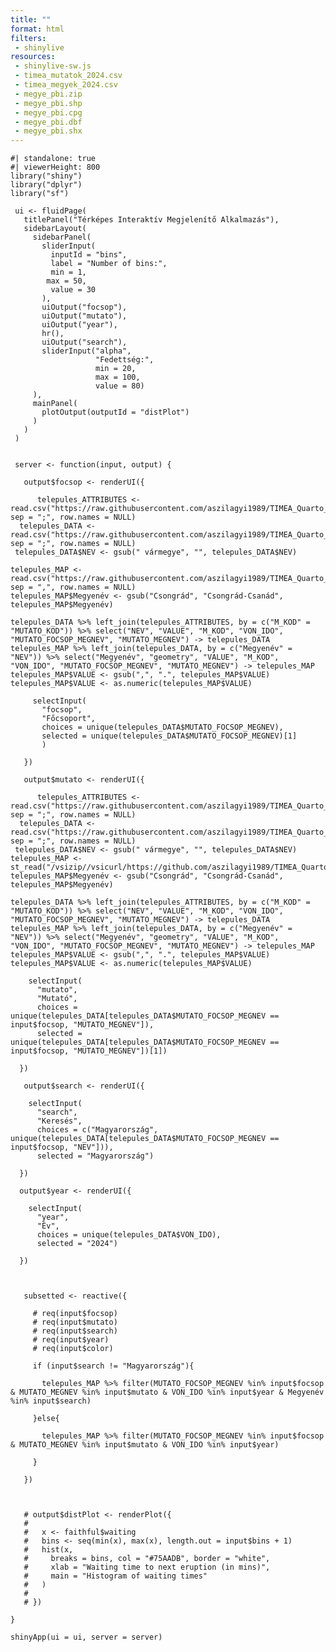 ```yaml
---
title: ""
format: html
filters: 
 - shinylive
resources: 
 - shinylive-sw.js
 - timea_mutatok_2024.csv
 - timea_megyek_2024.csv
 - megye_pbi.zip
 - megye_pbi.shp
 - megye_pbi.cpg
 - megye_pbi.dbf
 - megye_pbi.shx
---
```


```shinylive-r
#| standalone: true
#| viewerHeight: 800
library("shiny")
library("dplyr")
library("sf")

 ui <- fluidPage(
   titlePanel("Térképes Interaktív Megjelenítő Alkalmazás"),
   sidebarLayout(
     sidebarPanel(
       sliderInput(
         inputId = "bins",
         label = "Number of bins:",
         min = 1,
        max = 50,
         value = 30
       ),
       uiOutput("focsop"),
       uiOutput("mutato"),
       uiOutput("year"),
       hr(),
       uiOutput("search"),
       sliderInput("alpha",
                   "Fedettség:",
                   min = 20,
                   max = 100,
                   value = 80)
     ),
     mainPanel(
       plotOutput(outputId = "distPlot")
     )
   )
 )


 server <- function(input, output) {

   output$focsop <- renderUI({
     
      telepules_ATTRIBUTES <- read.csv("https://raw.githubusercontent.com/aszilagyi1989/TIMEA_Quarto_Shinylive_2024/refs/heads/main/CSV/TIMEA_Mutatok_2024.csv", sep = ";", row.names = NULL)
  telepules_DATA <- read.csv("https://raw.githubusercontent.com/aszilagyi1989/TIMEA_Quarto_Shinylive_2024/refs/heads/main/CSV/TIMEA_Megyek_2024.csv", sep = ";", row.names = NULL)
 telepules_DATA$NEV <- gsub(" vármegye", "", telepules_DATA$NEV)
 
telepules_MAP <- read.csv("https://raw.githubusercontent.com/aszilagyi1989/TIMEA_Quarto_Shinylive_2024/refs/heads/main/JSon/megye_pbi.csv", sep = ",", row.names = NULL)
telepules_MAP$Megyenév <- gsub("Csongrád", "Csongrád-Csanád", telepules_MAP$Megyenév)

telepules_DATA %>% left_join(telepules_ATTRIBUTES, by = c("M_KOD" = "MUTATO_KOD")) %>% select("NEV", "VALUE", "M_KOD", "VON_IDO", "MUTATO_FOCSOP_MEGNEV", "MUTATO_MEGNEV") -> telepules_DATA
telepules_MAP %>% left_join(telepules_DATA, by = c("Megyenév" = "NEV")) %>% select("Megyenév", "geometry", "VALUE", "M_KOD", "VON_IDO", "MUTATO_FOCSOP_MEGNEV", "MUTATO_MEGNEV") -> telepules_MAP
telepules_MAP$VALUE <- gsub(",", ".", telepules_MAP$VALUE)
telepules_MAP$VALUE <- as.numeric(telepules_MAP$VALUE)

     selectInput(
       "focsop",
       "Főcsoport",
       choices = unique(telepules_DATA$MUTATO_FOCSOP_MEGNEV),
       selected = unique(telepules_DATA$MUTATO_FOCSOP_MEGNEV)[1]
       )

   })

   output$mutato <- renderUI({
     
      telepules_ATTRIBUTES <- read.csv("https://raw.githubusercontent.com/aszilagyi1989/TIMEA_Quarto_Shinylive_2024/refs/heads/main/CSV/TIMEA_Mutatok_2024.csv", sep = ";", row.names = NULL)
  telepules_DATA <- read.csv("https://raw.githubusercontent.com/aszilagyi1989/TIMEA_Quarto_Shinylive_2024/refs/heads/main/CSV/TIMEA_Megyek_2024.csv", sep = ";", row.names = NULL)
 telepules_DATA$NEV <- gsub(" vármegye", "", telepules_DATA$NEV)
telepules_MAP <- st_read("/vsizip//vsicurl/https://github.com/aszilagyi1989/TIMEA_Quarto_Shinylive_2024/raw/refs/heads/main/JSon/megye_pbi.shp")
telepules_MAP$Megyenév <- gsub("Csongrád", "Csongrád-Csanád", telepules_MAP$Megyenév)

telepules_DATA %>% left_join(telepules_ATTRIBUTES, by = c("M_KOD" = "MUTATO_KOD")) %>% select("NEV", "VALUE", "M_KOD", "VON_IDO", "MUTATO_FOCSOP_MEGNEV", "MUTATO_MEGNEV") -> telepules_DATA
telepules_MAP %>% left_join(telepules_DATA, by = c("Megyenév" = "NEV")) %>% select("Megyenév", "geometry", "VALUE", "M_KOD", "VON_IDO", "MUTATO_FOCSOP_MEGNEV", "MUTATO_MEGNEV") -> telepules_MAP
telepules_MAP$VALUE <- gsub(",", ".", telepules_MAP$VALUE)
telepules_MAP$VALUE <- as.numeric(telepules_MAP$VALUE)
    
    selectInput(
      "mutato", 
      "Mutató",
      choices = unique(telepules_DATA[telepules_DATA$MUTATO_FOCSOP_MEGNEV == input$focsop, "MUTATO_MEGNEV"]), 
      selected = unique(telepules_DATA[telepules_DATA$MUTATO_FOCSOP_MEGNEV == input$focsop, "MUTATO_MEGNEV"])[1])
    
  })
   
   output$search <- renderUI({
    
    selectInput(
      "search", 
      "Keresés",
      choices = c("Magyarország", unique(telepules_DATA[telepules_DATA$MUTATO_FOCSOP_MEGNEV == input$focsop, "NEV"])), 
      selected = "Magyarország")
    
  })
  
  output$year <- renderUI({
    
    selectInput(
      "year", 
      "Év",
      choices = unique(telepules_DATA$VON_IDO), 
      selected = "2024")
    
  })



   subsetted <- reactive({

     # req(input$focsop)
     # req(input$mutato)
     # req(input$search)
     # req(input$year)
     # req(input$color)

     if (input$search != "Magyarország"){

       telepules_MAP %>% filter(MUTATO_FOCSOP_MEGNEV %in% input$focsop & MUTATO_MEGNEV %in% input$mutato & VON_IDO %in% input$year & Megyenév %in% input$search)

     }else{

       telepules_MAP %>% filter(MUTATO_FOCSOP_MEGNEV %in% input$focsop & MUTATO_MEGNEV %in% input$mutato & VON_IDO %in% input$year)

     }

   })



   # output$distPlot <- renderPlot({
   # 
   #   x <- faithful$waiting
   #   bins <- seq(min(x), max(x), length.out = input$bins + 1)
   #   hist(x,
   #     breaks = bins, col = "#75AADB", border = "white",
   #     xlab = "Waiting time to next eruption (in mins)",
   #     main = "Histogram of waiting times"
   #   )
   # 
   # })

}

shinyApp(ui = ui, server = server)
```